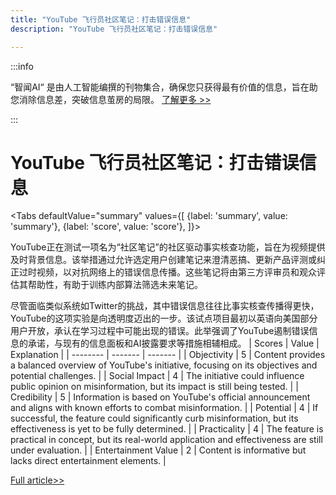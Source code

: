 ```yaml
---
title: "YouTube 飞行员社区笔记：打击错误信息"
description: "YouTube 飞行员社区笔记：打击错误信息"

---
```



:::info

“智闻AI“ 是由人工智能编撰的刊物集合，确保您只获得最有价值的信息，旨在助您消除信息差，突破信息茧房的局限。  [了解更多 >>](/)

:::

# YouTube 飞行员社区笔记：打击错误信息


<Tabs
	defaultValue="summary"
	values={[
	{label: 'summary', value: 'summary'},
	{label: 'score', value: 'score'},
]}>
<TabItem value="summary">


YouTube正在测试一项名为“社区笔记”的社区驱动事实核查功能，旨在为视频提供及时背景信息。该举措通过允许选定用户创建笔记来澄清恶搞、更新产品评测或纠正过时视频，以对抗网络上的错误信息传播。这些笔记将由第三方评审员和观众评估其帮助性，有助于训练内部算法筛选未来笔记。

尽管面临类似系统如Twitter的挑战，其中错误信息往往比事实核查传播得更快，YouTube的这项实验是向透明度迈出的一步。该试点项目最初以英语向美国部分用户开放，承认在学习过程中可能出现的错误。此举强调了YouTube遏制错误信息的承诺，与现有的信息面板和AI披露要求等措施相辅相成。
</TabItem>
<TabItem value="score">
	| Scores     | Value   | Explanation |
	| -------- | ------- | ------- |
	| Objectivity  | 5    | Content provides a balanced overview of YouTube's initiative, focusing on its objectives and potential challenges.    |
	| Social Impact | 4     | The initiative could influence public opinion on misinformation, but its impact is still being tested.    |
	| Credibility    | 5    | Information is based on YouTube's official announcement and aligns with known efforts to combat misinformation.    |
	| Potential    | 4    | If successful, the feature could significantly curb misinformation, but its effectiveness is yet to be fully determined.    |
	| Practicality    | 4    | The feature is practical in concept, but its real-world application and effectiveness are still under evaluation.    |
	| Entertainment Value    | 2    | Content is informative but lacks direct entertainment elements.    |
</TabItem>
</Tabs>

[Full article>>](https://sea.mashable.com/tech/33110/youtube-tests-own-version-of-community-notes-ahead-of-2024-election)
